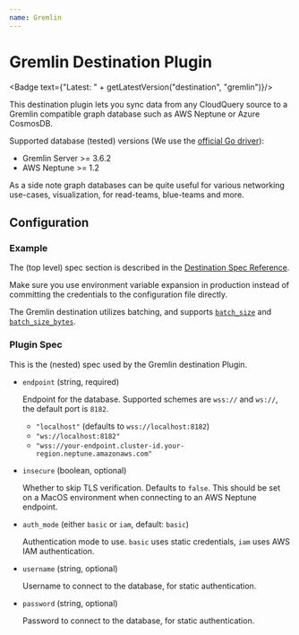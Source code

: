 ```yaml
---
name: Gremlin
---
```

# Gremlin Destination Plugin


<Badge text={"Latest: " + getLatestVersion("destination", "gremlin")}/>

This destination plugin lets you sync data from any CloudQuery source to a Gremlin compatible graph database such as AWS Neptune or Azure CosmosDB.

Supported database (tested) versions (We use the [official Go driver](https://github.com/apache/tinkerpop/tree/master/gremlin-go)):

- Gremlin Server >= 3.6.2
- AWS Neptune >= 1.2

As a side note graph databases can be quite useful for various networking use-cases, visualization, for read-teams, blue-teams and more.

## Configuration

### Example

<Configuration />

The (top level) spec section is described in the [Destination Spec Reference](/docs/reference/destination-spec).

<Callout type="info">
Make sure you use environment variable expansion in production instead of committing the credentials to the configuration file directly.
</Callout>

The Gremlin destination utilizes batching, and supports [`batch_size`](/docs/reference/destination-spec#batch_size) and [`batch_size_bytes`](/docs/reference/destination-spec#batch_size_bytes).

### Plugin Spec

This is the (nested) spec used by the Gremlin destination Plugin.

- `endpoint` (string, required)

  Endpoint for the database. Supported schemes are `wss://` and `ws://`, the default port is `8182`.

  - `"localhost"` (defaults to `wss://localhost:8182`)
  - `"ws://localhost:8182"`
  - `"wss://your-endpoint.cluster-id.your-region.neptune.amazonaws.com"`

- `insecure` (boolean, optional)

  Whether to skip TLS verification. Defaults to `false`. This should be set on a MacOS environment when connecting to an AWS Neptune endpoint.

- `auth_mode` (either `basic` or `iam`, default: `basic`)

  Authentication mode to use. `basic` uses static credentials, `iam` uses AWS IAM authentication.

- `username` (string, optional)

  Username to connect to the database, for static authentication.

- `password` (string, optional)

  Password to connect to the database, for static authentication.
